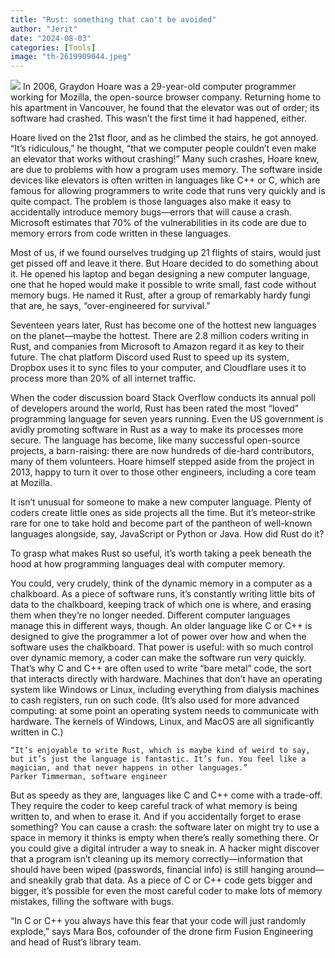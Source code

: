 ```yaml
---
title: "Rust: something that can't be avoided"
author: "Jerit"
date: "2024-08-03"
categories: [Tools]
image: "th-2619909044.jpeg"
---
```

![](th-2619909044.jpeg)
In 2006, Graydon Hoare was a 29-year-old computer programmer working for Mozilla, the open-source browser company. Returning home to his apartment in Vancouver, he found that the elevator was out of order; its software had crashed. This wasn’t the first time it had happened, either. 

Hoare lived on the 21st floor, and as he climbed the stairs, he got annoyed. “It’s ridiculous,” he thought, “that we computer people couldn’t even make an elevator that works without crashing!” Many such crashes, Hoare knew, are due to problems with how a program uses memory. The software inside devices like elevators is often written in languages like C++ or C, which are famous for allowing programmers to write code that runs very quickly and is quite compact. The problem is those languages also make it easy to accidentally introduce memory bugs—errors that will cause a crash. Microsoft estimates that 70% of the vulnerabilities in its code are due to memory errors from code written in these languages.

Most of us, if we found ourselves trudging up 21 flights of stairs, would just get pissed off and leave it there. But Hoare decided to do something about it. He opened his laptop and began designing a new computer language, one that he hoped would make it possible to write small, fast code without memory bugs. He named it Rust, after a group of remarkably hardy fungi that are, he says, “over-engineered for survival.”

Seventeen years later, Rust has become one of the hottest new languages on the planet—maybe the hottest. There are 2.8 million coders writing in Rust, and companies from Microsoft to Amazon regard it as key to their future. The chat platform Discord used Rust to speed up its system, Dropbox uses it to sync files to your computer, and Cloudflare uses it to process more than 20% of all internet traffic. 

When the coder discussion board Stack Overflow conducts its annual poll of developers around the world, Rust has been rated the most “loved” programming language for seven years running. Even the US government is avidly promoting software in Rust as a way to make its processes more secure. The language has become, like many successful open-source projects, a barn-raising: there are now hundreds of die-hard contributors, many of them volunteers. Hoare himself stepped aside from the project in 2013, happy to turn it over to those other engineers, including a core team at Mozilla.

It isn’t unusual for someone to make a new computer language. Plenty of coders create little ones as side projects all the time. But it’s meteor-strike rare for one to take hold and become part of the pantheon of well-known languages alongside, say, JavaScript or Python or Java. How did Rust do it?

To grasp what makes Rust so useful, it’s worth taking a peek beneath the hood at how programming languages deal with computer memory.

You could, very crudely, think of the dynamic memory in a computer as a chalkboard. As a piece of software runs, it’s constantly writing little bits of data to the chalkboard, keeping track of which one is where, and erasing them when they’re no longer needed. Different computer languages manage this in different ways, though. An older language like C or C++ is designed to give the programmer a lot of power over how and when the software uses the chalkboard. That power is useful: with so much control over dynamic memory, a coder can make the software run very quickly. That’s why C and C++ are often used to write “bare metal” code, the sort that interacts directly with hardware. Machines that don’t have an operating system like Windows or Linux, including everything from dialysis machines to cash registers, run on such code. (It’s also used for more advanced computing: at some point an operating system needs to communicate with hardware. The kernels of Windows, Linux, and MacOS are all significantly written in C.)

    “It’s enjoyable to write Rust, which is maybe kind of weird to say, but it’s just the language is fantastic. It’s fun. You feel like a magician, and that never happens in other languages.”
    Parker Timmerman, software engineer 

But as speedy as they are, languages like C and C++ come with a trade-off. They require the coder to keep careful track of what memory is being written to, and when to erase it. And if you accidentally forget to erase something? You can cause a crash: the software later on might try to use a space in memory it thinks is empty when there’s really something there. Or you could give a digital intruder a way to sneak in. A hacker might discover that a program isn’t cleaning up its memory correctly—information that should have been wiped (passwords, financial info) is still hanging around—and sneakily grab that data. As a piece of C or C++ code gets bigger and bigger, it’s possible for even the most careful coder to make lots of memory mistakes, filling the software with bugs.

“In C or C++ you always have this fear that your code will just randomly explode,” says Mara Bos, cofounder of the drone firm Fusion Engineering and head of Rust’s library team.
